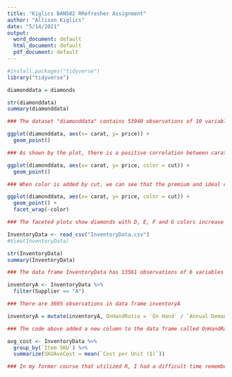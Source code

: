 ---
title: "Kiglics BAN502 RRefresher Assignment"
author: "Allison Kiglics"
date: "5/14/2021"
output:
  word_document: default
  html_document: default
  pdf_document: default
---
```{r include = FALSE}
#install.packages("tidyverse")
library("tidyverse")
```

```{r Task2}
diamonddata = diamonds

str(diamonddata)
summary(diamonddata)

### The dataset "diamonddata" contains 53940 observations of 10 variables
```
```{r Task3}
ggplot(diamonddata, aes(x= carat, y= price)) +
  geom_point()

### As shown by the plot, there is a positive correlation between carat and price, with price increasing with carat size.
```


```{r Task4}
ggplot(diamonddata, aes(x= carat, y= price, color = cut)) +
  geom_point()

### When color is added by cut, we can see that the premium and ideal cuts have a higher price per carat than the fair and good cuts
```

```{r Task5}
ggplot(diamonddata, aes(x= carat, y= price, color = cut)) +
  geom_point() +
  facet_wrap(~color)

### The faceted plots show diamonds with D, E, F and G colors increase in price per carat at a faster rate than diamonds with colors of H, I and J. Additionally, diamonds with a cut of fair are more often in colors H and J.
```

```{r Task6}
InventoryData <- read_csv("InventoryData.csv")
#View(InventoryData)

str(InventoryData)
summary(InventoryData)

### The data frame InventoryData has 13561 observations of 6 variables
```

```{r Task7}
inventoryA <- InventoryData %>%
  filter(Supplier == "A")

### There are 3695 observations in data frame inventoryA
```

```{r Task8}
inventoryA = mutate(inventoryA, OnHandRatio = `On Hand` / `Annual Demand`)

### The code above added a new column to the data frame called OnHandRatio, which was a calculated value of the variables On Hand divided by Annual Demand
```

```{r Task 9}
avg_cost <- InventoryData %>%
  group_by(`Item SKU`) %>%
  summarize(SKUAveCost = mean(`Cost per Unit ($)`))
```

```{r Task 10}
### In my former course that utilized R, I had a difficult time remembering the language and various commands (such as filter, select, arrange, mutate, etc). Thankfully for this course I've been able to dust them off and I'm remembering more easily. I also frequently got frustrated when I couldn't determine the errors in my code, only for it to be something like a missing quotation mark or a misplaced capitalization. I suppose that error catching will come easier as I become more comfortable in R. I also struggled with formatting plots. Things like changing the wrap, text size, text location and other plot related details were difficult for me to grasp.
```

